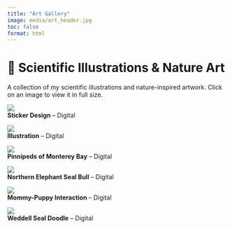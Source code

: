 ```yaml
---
title: "Art Gallery"
image: media/art_header.jpg
toc: false
format: html
---
```


<div class="container">
  <h1>🎨 Scientific Illustrations & Nature Art</h1>
  <p>
    A collection of my scientific illustrations and nature-inspired artwork. Click on 
    an image to view it in full size.
  </p>
</div>

::: {.gallery-container}

::: {.gallery-item}
[![](media/bluewhale.jpeg)](media/bluewhale.jpeg)  
**Sticker Design** – Digital
:::

::: {.gallery-item}
[![](media/leopard_seal.jpg)](media/leopard_seal.jpg)  
**Illustration** – Digital
:::

::: {.gallery-item}
[![](media/sealposter.png)](media/sealposter.png)  
**Pinnipeds of Monterey Bay** – Digital
:::

::: {.gallery-item}
[![](media/n_elephant_seal.jpg)](media/n_elephant_seal.jpg)  
**Northern Elephant Seal Bull** – Digital
:::

::: {.gallery-item}
[![](media/mompup.jpg)](media/mompup.jpg)  
**Mommy-Puppy Interaction** – Digital
:::

::: {.gallery-item}
[![](media/wedseal.jpeg)](media/wedseal.jpeg)  
**Weddell Seal Doodle** – Digital
:::

:::

